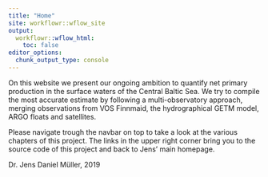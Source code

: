 ```yaml
---
title: "Home"
site: workflowr::wflow_site
output:
  workflowr::wflow_html:
    toc: false
editor_options:
  chunk_output_type: console
---
```


On this website we present our ongoing ambition to quantify net primary production in the surface waters of the Central Baltic Sea. We try to compile the most accurate estimate by following a multi-observatory approach, merging observations from VOS Finnmaid, the hydrographical GETM model, ARGO floats and satellites.

Please navigate trough the navbar on top to take a look at the various chapters of this project.
The links in the upper right corner bring you to the source code of this project and back to Jens' main homepage.

Dr. Jens Daniel Müller, 2019

